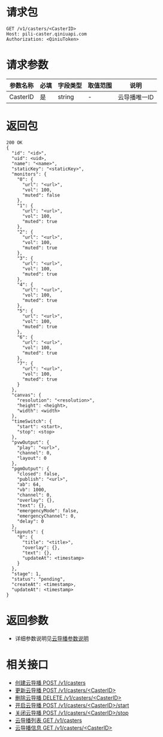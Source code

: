 # 请求包
```
GET /v1/casters/<CasterID>
Host: pili-caster.qiniuapi.com
Authorization: <QiniuToken>
```

# 请求参数

参数名称 | 必填 | 字段类型 | 取值范围 | 说明
 ---|---|---|---|---
CasterID | 是 | string | - | 云导播唯一ID

# 返回包
```
200 OK
{
  "id": "<id>",
  "uid": <uid>,
  "name": "<name>",
  "staticKey": "<staticKey>",
  "monitors": {
    "0": {
      "url": "<url>",
      "vol": 100,
      "muted": false
    },
    "1": {
      "url": "<url>",
      "vol": 100,
      "muted": true
    },
    "2": {
      "url": "<url>",
      "vol": 100,
      "muted": true
    },
    "3": {
      "url": "<url>",
      "vol": 100,
      "muted": true
    },
    "4": {
      "url": "<url>",
      "vol": 100,
      "muted": true
    },
    "5": {
      "url": "<url>",
      "vol": 100,
      "muted": true
    },
    "6": {
      "url": "<url>",
      "vol": 100,
      "muted": true
    },
    "7": {
      "url": "<url>",
      "vol": 100,
      "muted": true
    }
  },
  "canvas": {
    "resolution": "<resolution>",
    "height": <height>,
    "width": <width>
  },
  "timeSwitch": {
    "start": <start>,
    "stop": <stop>
  },
  "pvwOutput": {
    "play": "<url>",
    "channel": 0,
    "layout": 0
  },
  "pgmOutput": {
    "closed": false,
    "publish": "<url>",
    "ab": 64,
    "vb": 1000,
    "channel": 0,
    "overlay": {},
    "text": {},
    "emergencyMode": false,
    "emergencyChannel": 0,
    "delay": 0
  },
  "layouts": {
    "0": {
      "title": "<title>",
      "overlay": {},
      "text": {},
      "updateAt": <timestamp>
    }
  },
  "stage": 1,
  "status": "pending",
  "createAt": <timestamp>,
  "updateAt": <timestamp>
}
```


# 返回参数

- 详细参数说明见[云导播参数说明](/pili/api/4735#caster)


# 相关接口

- [创建云导播 POST /v1/casters](/pili/api/4709)
- [更新云导播 POST /v1/casters/<CasterID\>](/pili/api/4711)
- [删除云导播 DELETE /v1/casters/<CasterID\>](/pili/api/4712)
- [开启云导播 POST /v1/casters/<CasterID\>/start](/pili/api/4713)
- [关闭云导播 POST /v1/casters/<CasterID\>/stop](/pili/api/4714)
- [云导播列表 GET /v1/casters](/pili/api/4715)
- [云导播信息 GET /v1/casters/<CasterID\>](/pili/api/4716)

